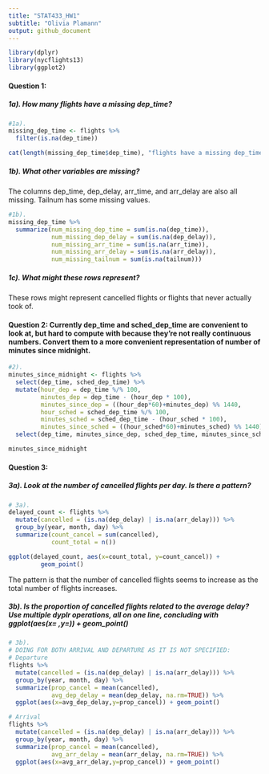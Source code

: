 ```yaml
---
title: "STAT433_HW1"
subtitle: "Olivia Plamann"
output: github_document
---
```


```r
library(dplyr)
library(nycflights13)
library(ggplot2)
```

#### Question 1:
##### 1a). How many flights have a missing dep_time? 
```r
#1a).
missing_dep_time <- flights %>%
  filter(is.na(dep_time))

cat(length(missing_dep_time$dep_time), "flights have a missing dep_time")
```

##### 1b). What other variables are missing? 
The columns dep_time, dep_delay, arr_time, and arr_delay are also all missing.  Tailnum has some missing values.
```r
#1b).
missing_dep_time %>%
  summarize(num_missing_dep_time = sum(is.na(dep_time)),
            num_missing_dep_delay = sum(is.na(dep_delay)),
            num_missing_arr_time = sum(is.na(arr_time)),
            num_missing_arr_delay = sum(is.na(arr_delay)),
            num_missing_tailnum = sum(is.na(tailnum)))
```

##### 1c). What might these rows represent?
These rows might represent cancelled flights or flights that never actually took of.

#### Question 2: Currently dep_time and sched_dep_time are convenient to look at, but hard to compute with because they’re not really continuous numbers. Convert them to a more convenient representation of number of minutes since midnight.
```r
#2).
minutes_since_midnight <- flights %>%
  select(dep_time, sched_dep_time) %>%
  mutate(hour_dep = dep_time %/% 100,
         minutes_dep = dep_time - (hour_dep * 100),
         minutes_since_dep = ((hour_dep*60)+minutes_dep) %% 1440,
         hour_sched = sched_dep_time %/% 100,
         minutes_sched = sched_dep_time - (hour_sched * 100),
         minutes_since_sched = ((hour_sched*60)+minutes_sched) %% 1440) %>%
  select(dep_time, minutes_since_dep, sched_dep_time, minutes_since_sched)

minutes_since_midnight

```

#### Question 3: 
##### 3a). Look at the number of cancelled flights per day. Is there a pattern? 
```r
# 3a).
delayed_count <- flights %>%
  mutate(cancelled = (is.na(dep_delay) | is.na(arr_delay))) %>%
  group_by(year, month, day) %>%
  summarize(count_cancel = sum(cancelled),
            count_total = n())

ggplot(delayed_count, aes(x=count_total, y=count_cancel)) +
         geom_point()
```
The pattern is that the number of cancelled flights seems to increase as the total number of flights increases.

##### 3b). Is the proportion of cancelled flights related to the average delay? Use multiple dyplr operations, all on one line, concluding with ggplot(aes(x= ,y=)) + geom_point()

```r
# 3b).
# DOING FOR BOTH ARRIVAL AND DEPARTURE AS IT IS NOT SPECIFIED:
# Departure
flights %>%
  mutate(cancelled = (is.na(dep_delay) | is.na(arr_delay))) %>%
  group_by(year, month, day) %>%
  summarize(prop_cancel = mean(cancelled),
            avg_dep_delay = mean(dep_delay, na.rm=TRUE)) %>%
  ggplot(aes(x=avg_dep_delay,y=prop_cancel)) + geom_point()

# Arrival
flights %>%
  mutate(cancelled = (is.na(dep_delay) | is.na(arr_delay))) %>%
  group_by(year, month, day) %>%
  summarize(prop_cancel = mean(cancelled),
            avg_arr_delay = mean(arr_delay, na.rm=TRUE)) %>%
  ggplot(aes(x=avg_arr_delay,y=prop_cancel)) + geom_point()
```


